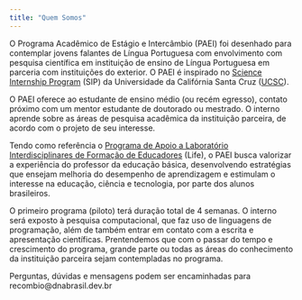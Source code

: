 ```yaml
---
title: "Quem Somos"
---
```


O Programa Acadêmico de Estágio e Intercâmbio (PAEI) foi desenhado para contemplar jovens falantes de Língua Portuguesa com envolvimento com pesquisa científica em instituição de ensino de Língua Portuguesa em parceria com instituições do exterior. O PAEI é inspirado no [Science Internship Program](https://sip.ucsc.edu/about/) (SIP) da Universidade da Califórnia Santa Cruz ([UCSC](https://www.ucsc.edu)).

O PAEI oferece ao estudante de ensino médio (ou recém egresso), contato próximo com um mentor estudante de doutorado ou mestrado. O interno aprende sobre as áreas de pesquisa acadêmica da instituição parceira, de acordo com o projeto de seu interesse. 

Tendo como referência o [Programa de Apoio a Laboratório Interdisciplinares de Formação de Educadores](https://unilab.edu.br/atividades-life-2018-2019/?_gl=1*pt6cap*_ga*NzgwMTAwMTEzLjE3MDkxNjA3ODc.*_ga_622E2NCDRK*MTcwOTE2MDc4Ni4xLjEuMTcwOTE2MDg1MC4wLjAuMA..&_ga=2.260142093.161721490.1709160787-780100113.1709160787) (Life), o PAEI busca valorizar a experiência do professor da educação básica, desenvolvendo estratégias que ensejam melhoria do desempenho de aprendizagem e estimulam o interesse na educação, ciência e tecnologia, por parte dos alunos brasileiros.

O primeiro programa (piloto) terá duração total de 4 semanas. O interno será exposto à pesquisa computacional, que faz uso de linguagens de programação, além de também entrar em contato com a escrita e apresentação científicas. Prentendemos que com o passar do tempo e crescimento do programa, grande parte ou todas as áreas do conhecimento da instituição parceira sejam contempladas no programa.

Perguntas, dúvidas e mensagens podem ser encaminhadas para recombio@dnabrasil.dev.br

